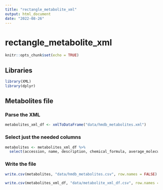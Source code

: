 ```yaml
---
title: "rectangle_metabolite_xml"
output: html_document
date: "2022-08-26"
---
```


# rectangle_metabolite_xml

```r
knitr::opts_chunk$set(echo = TRUE)
```

## Libraries

```r
library(XML)
library(dplyr)
```

## Metabolites file

### Parse the XML

```r
metabolites_xml_df <- xmlToDataFrame("data/hmdb_metabolites.xml")
```

### Select just the needed columns

```r
metabolites <- metabolites_xml_df %>%
  select(accession, name, description, chemical_formula, average_molecular_weight, smiles, iupac_name)
```

### Write the file

```r
write.csv(metabolites, "data/hmdb_metabolites.csv", row.names = FALSE)
```

```r
write.csv(metabolites_xml_df, "data/metabolite_xml_df.csv", row.names = FALSE)
```

